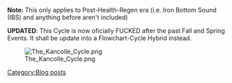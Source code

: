 '''Note: '''This only applies to Post-Health-Regen era (i.e. Iron Bottom Sound (IBS) and anything before aren't included)

'''UPDATED''': This Cycle is now oficially FUCKED after the past Fall and Spring Events. It shall be update into a Flowchart-Cycle Hybrid instead.


[[File:The_Kancolle_Cycle.png|right]]
[[Category:Blog posts]]